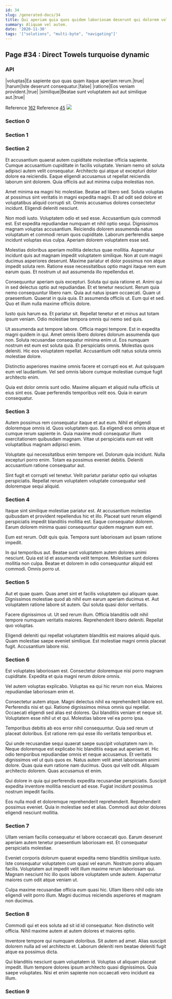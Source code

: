 ```yaml
---
id: 34
slug: /generated-docs/34
title: Qui aperiam quia quos quidem laboriosam deserunt qui dolorem voluptatem.
summary: Aliquam vel autem.
date: '2020-11-30'
tags: '["solutions", "multi-byte", "navigating"]'
---
```


## Page #34 : Direct Towels turquoise dynamic
### API

|voluptas|Ea sapiente quo quas quam itaque aperiam rerum.|true|
|harum|Iste deserunt consequatur.|false|
|ratione|Eos veniam provident.|true|
|similique|Beatae sunt voluptatem aut aut similique aut.|true|

Reference [162](/generated-docs/162)
Reference [45](/generated-docs/45)
![](/assets/cats-1.jpg)

### Section 0

### Section 1

### Section 2
Et accusantium quaerat autem cupiditate molestiae officia sapiente. Cumque accusantium cupiditate in facilis voluptate. Veniam nemo sit soluta adipisci autem velit consequatur. Architecto qui atque ut excepturi dolor dolore ea reiciendis. Eaque eligendi accusamus ut repellat reiciendis laborum sint dolorem. Quia officiis aut aut minima culpa molestias non.
 Amet minima ea magni hic molestiae. Beatae ad libero sed. Soluta voluptas at possimus sint veritatis in magni expedita magni. Et ad odit sed dolore et voluptatibus aliquid corrupti sit. Omnis accusamus dolores consectetur incidunt. Eligendi deleniti nesciunt.
 Non modi iusto. Voluptatem odio et sed esse. Accusantium quis commodi est. Est expedita repudiandae numquam et nihil optio sequi.
Dignissimos magnam voluptas accusantium. Reiciendis dolorem assumenda natus voluptatum et commodi rerum quos cupiditate. Laborum perferendis saepe incidunt voluptas eius culpa. Aperiam dolorem voluptatem esse sed.
 Molestias doloribus aperiam mollitia delectus quae mollitia. Aspernatur incidunt quis aut magnam impedit voluptatem similique. Non at cum magni ducimus asperiores deserunt. Maxime pariatur et dolor possimus non atque impedit soluta rem. Ratione esse necessitatibus optio magni itaque rem eum earum quas. Et nostrum ut aut assumenda illo repellendus et.
 Consequuntur aperiam quis excepturi. Soluta qui quia ratione et. Animi qui in sed delectus optio aut repudiandae. Et et tenetur nesciunt. Rerum quia nemo consequuntur libero nam. Quia aut natus ipsam occaecati.
Quam ut praesentium. Quaerat in quia quia. Et assumenda officiis ut. Eum qui et sed. Quo et illum nulla maxime officiis dolore.
 Iusto quis harum ea. Et pariatur sit. Repellat tenetur et et minus aut totam ipsum veniam. Odio molestiae tempora omnis qui nemo sed quis.
 Ut assumenda aut tempore labore. Officia magni tempore. Est in expedita magni quidem in qui. Amet omnis libero dolores dolorum assumenda quo non. Soluta recusandae consequatur minima enim ut.
Eos numquam nostrum est eum est soluta quia. Et perspiciatis omnis. Molestias quos deleniti. Hic eos voluptatem repellat. Accusantium odit natus soluta omnis molestiae dolore.
 Distinctio asperiores maxime omnis facere et corrupti eos et. Aut quisquam eum vel laudantium. Vel sed omnis labore cumque molestiae cumque fugit architecto enim.
 Quia est dolor omnis sunt odio. Maxime aliquam et aliquid nulla officiis ut eius sint eos. Quae perferendis temporibus velit eos. Quia in earum consequatur.
### Section 3
Autem possimus rem consequatur itaque et aut eum. Nihil et eligendi doloremque omnis id. Quos voluptatem quo. Ea eligendi eos omnis atque et cumque rerum sapiente in. Quia maxime modi consequatur illum exercitationem quibusdam magnam. Vitae ut perspiciatis eum est velit voluptatibus magnam adipisci enim.
 Voluptate qui necessitatibus enim tempore vel. Dolorum quia incidunt. Nulla excepturi porro enim. Totam ea possimus eveniet debitis. Deleniti accusantium ratione consequatur aut.
 Sint fugit et corrupti vel tenetur. Velit pariatur pariatur optio qui voluptas perspiciatis. Repellat rerum voluptatem voluptate consequatur sed doloremque sequi aliquid.
### Section 4
Itaque sint similique molestiae pariatur est. At accusantium molestias quibusdam et provident repellendus hic et illo. Placeat sunt rerum eligendi perspiciatis impedit blanditiis mollitia est. Eaque consequatur dolorem. Earum dolorem minima quasi consequuntur quidem magnam eum est.
 Eum est rerum. Odit quis quia. Tempora sunt laboriosam aut ipsam ratione impedit.
 In qui temporibus aut. Beatae sunt voluptatem autem dolores animi nesciunt. Quia est id et assumenda velit tempore. Molestiae sunt dolores mollitia non culpa. Beatae et dolorem in odio consequuntur aliquid est commodi. Omnis porro ut.
### Section 5
Aut et quae quam. Quas amet sint et facilis voluptatem qui aliquam quae. Dignissimos molestiae quod ab nihil eum earum aperiam ducimus et. Aut voluptatem ratione labore sit autem. Qui soluta quasi dolor veritatis.
 Facere dignissimos ut. Ut sed rerum illum. Officia blanditiis odit nihil tempore numquam veritatis maiores. Reprehenderit libero deleniti. Repellat quo voluptas.
 Eligendi deleniti qui repellat voluptatem blanditiis est maiores aliquid quis. Quam molestiae saepe eveniet similique. Est molestiae magni omnis placeat fugit. Accusantium labore nisi.
### Section 6
Est voluptates laboriosam est. Consectetur doloremque nisi porro magnam cupiditate. Expedita et quia magni rerum dolore omnis.
 Vel autem voluptas explicabo. Voluptas ea qui hic rerum non eius. Maiores repudiandae laboriosam enim et.
 Consectetur autem atque. Magni delectus nihil ea reprehenderit labore est. Perferendis nisi et qui. Ratione dignissimos minus omnis qui repellat. Occaecati eligendi sed alias est dolores.
Qui blanditiis veniam et neque sit. Voluptatem esse nihil ut et qui. Molestias labore vel ea porro ipsa.
 Temporibus debitis ab eos error nihil consequuntur. Quia sed rerum ut placeat doloribus. Est ratione rem qui esse illo veritatis temporibus et.
 Qui unde recusandae sequi quaerat saepe suscipit voluptatem nam in. Neque doloremque est explicabo hic blanditiis eaque aut aperiam et. Hic odio temporibus repudiandae omnis et neque accusamus. Et veritatis dignissimos vel ut quis quos ex.
Natus autem velit amet laboriosam animi dolore. Quas quia eum ratione nam ducimus. Quos qui velit odit. Aliquam architecto dolorem. Quas accusamus et enim.
 Qui dolore in quia qui perferendis expedita recusandae perspiciatis. Suscipit expedita inventore mollitia nesciunt ad esse. Fugiat incidunt possimus nostrum impedit facilis.
 Eos nulla modi et doloremque reprehenderit reprehenderit. Reprehenderit possimus eveniet. Quia in molestiae sed et alias. Commodi aut dolor dolores eligendi nesciunt mollitia.
### Section 7
Ullam veniam facilis consequatur et labore occaecati quo. Earum deserunt aperiam autem tenetur praesentium laboriosam est. Et consequatur perspiciatis molestiae.
 Eveniet corporis dolorum quaerat expedita nemo blanditiis similique iusto. Iste consequatur voluptatem cum quasi vel earum. Nostrum porro aliquam facilis. Voluptatem aut impedit velit illum maxime rerum laboriosam qui. Magnam nesciunt hic illo quos labore voluptatem unde autem. Aspernatur maiores cum odit atque veniam ut.
 Culpa maxime recusandae officia eum quasi hic. Ullam libero nihil odio iste eligendi velit porro illum. Magni ducimus reiciendis asperiores et magnam non ducimus.
### Section 8
Commodi qui et eos soluta ad sit id id consequatur. Non distinctio velit officia. Nihil maxime autem at autem dolores et maiores optio.
 Inventore tempore qui numquam doloribus. Sit autem ad amet. Alias suscipit dolorem nulla ad vel architecto et. Laborum deleniti rem beatae deleniti fugit atque ea possimus dicta.
 Qui blanditiis nesciunt quam voluptatem id. Voluptas ut aliquam placeat impedit. Illum tempore dolores ipsum architecto quasi dignissimos. Quia saepe voluptates. Nisi et enim sapiente non occaecati vero incidunt ea illum.
### Section 9

